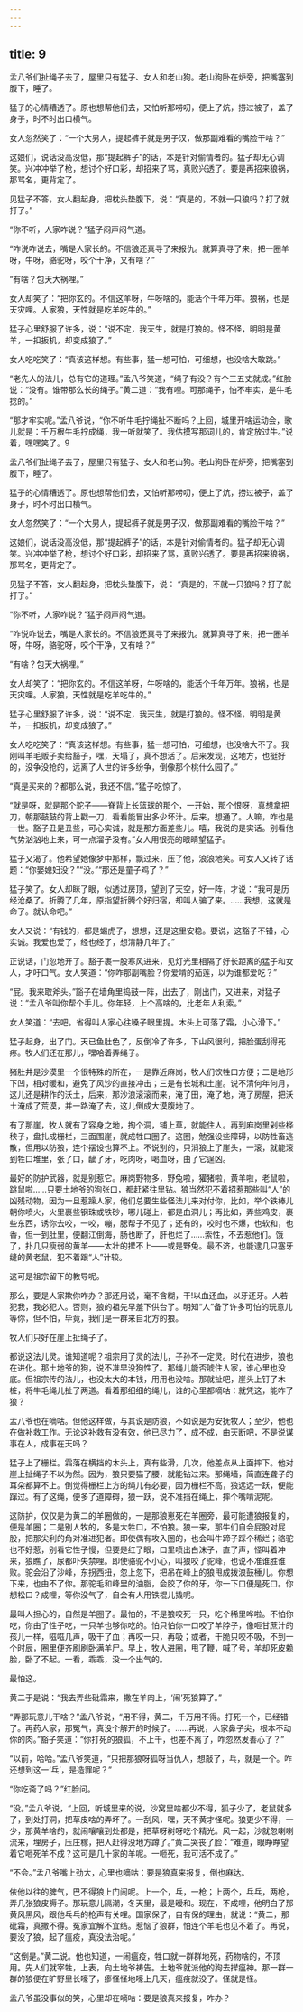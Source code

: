 ```yaml
---
---
---
```

title: 9
---



孟八爷们扯绳子去了，屋里只有猛子、女人和老山狗。老山狗卧在炉旁，把嘴塞到腹下，睡了。

猛子的心情糟透了。原也想帮他们去，又怕听那唠叨，便上了炕，捞过被子，盖了身子，时不时出口横气。

女人忽然笑了：“一个大男人，提起裤子就是男子汉，做那副难看的嘴脸干啥？”

这娘们，说话没高没低，那“提起裤子”的话，本是针对偷情者的。猛子却无心调笑。兴冲冲举了枪，想讨个好口彩，却招来了骂，真败兴透了。要是再招来狼祸，那骂名，更背定了。

见猛子不答，女人翻起身，把枕头垫腹下，说：“真是的，不就一只狼吗？打了就打了。”

“你不听，人家咋说？”猛子闷声闷气道。

“咋说咋说去，嘴是人家长的。不信狼还真寻了来报仇。就算真寻了来，把一圈羊呀，牛呀，骆驼呀，咬个干净，又有啥？”

“有啥？包天大祸哩。”

女人却笑了：“把你玄的。不信这羊呀，牛呀啥的，能活个千年万年。狼祸，也是天灾哩。人家狼，天性就是吃羊吃牛的。”

猛子心里舒服了许多，说：“说不定，我天生，就是打狼的。怪不怪，明明是黄羊，一扣扳机，却变成狼了。”

女人吃吃笑了：“真该这样想。有些事，猛一想可怕，可细想，也没啥大敢跳。”

“老先人的法儿，总有它的道理。”孟八爷笑道，“绳子有没？有个三五丈就成。”红脸说：“没有。谁带那么长的绳子。”黄二道：“我有哩。可那绳子，怕不牢实，是牛毛捻的。”

“那才牢实呢。”孟八爷说，“你不听牛毛拧绳扯不断吗？上回，城里开啥运动会，歌儿就是：千万根牛毛拧成绳，我一听就笑了。我估摸写那词儿的，肯定放过牛。”说着，嘿嘿笑了。9

孟八爷们扯绳子去了，屋里只有猛子、女人和老山狗。老山狗卧在炉旁，把嘴塞到腹下，睡了。

猛子的心情糟透了。原也想帮他们去，又怕听那唠叨，便上了炕，捞过被子，盖了身子，时不时出口横气。

女人忽然笑了：“一个大男人，提起裤子就是男子汉，做那副难看的嘴脸干啥？”

这娘们，说话没高没低，那“提起裤子”的话，本是针对偷情者的。猛子却无心调笑。兴冲冲举了枪，想讨个好口彩，却招来了骂，真败兴透了。要是再招来狼祸，那骂名，更背定了。

见猛子不答，女人翻起身，把枕头垫腹下，说： “真是的，不就一只狼吗？打了就打了。”

“你不听，人家咋说？”猛子闷声闷气道。

“咋说咋说去，嘴是人家长的。不信狼还真寻了来报仇。就算真寻了来，把一圈羊呀，牛呀，骆驼呀，咬个干净，又有啥？”

“有啥？包天大祸哩。”

女人却笑了：“把你玄的。不信这羊呀，牛呀啥的，能活个千年万年。狼祸，也是天灾哩。人家狼，天性就是吃羊吃牛的。”

猛子心里舒服了许多，说：“说不定，我天生，就是打狼的。怪不怪，明明是黄羊，一扣扳机，却变成狼了。”

女人吃吃笑了：“真该这样想。有些事，猛一想可怕，可细想，也没啥大不了。我刚叫羊毛贩子卖给豁子，嘿，天塌了，真不想活了。后来发现，这地方，也挺好的，没争没抢的，远离了人世的许多纷争，倒像那个桃什么园了。”

“真是买来的？都那么说，我还不信。”猛子吃惊了。

“就是呀，就是那个驼子——脊背上长篮球的那个，一开始，那个恨呀，真想拿把刀，朝那鼓鼓的背上戳一刀，看看能冒出多少坏汁。后来，想通了。人嘛，咋也是一世。豁子丑是丑些，可心实诚，就是那方面差些儿。嘻，我说的是实话。别看他气势汹汹地上来，可一点溜子没有。”女人用很亮的眼睛望猛子。

猛子又渴了。他希望她像梦中那样，飘过来，压了他，浪浪地笑。可女人又转了话题：“你娶媳妇没？”“没。”“那还是童子鸡了？”

猛子笑了。女人却眯了眼，似透过房顶，望到了天空，好一阵，才说：“我可是历经沧桑了。折腾了几年，原指望折腾个好归宿，却叫人骗了来。……我想，这就是命了。就认命吧。”

女人又说：“有钱的，都是蝎虎子，想想，还是这里安稳。要说，这豁子不错，心实诚。我爱也爱了，经也经了，想清静几年了。”

正说话，门忽地开了。豁子裹一股寒风进来，见灯光里相隔了好长距离的猛子和女人，才吁口气。女人笑道：“你咋那副嘴脸？你爱啃的茄莲，以为谁都爱吃？”

“屁。我来取斧头。”豁子在墙角里捣鼓一阵，出去了，刚出门，又进来，对猛子说：“孟八爷叫你帮个手儿。你年轻，上个高啥的，比老年人利索。”

女人笑道：“去吧。省得叫人家心往嗓子眼里提。木头上可落了霜，小心滑下。”

猛子起身，出了门。天已鱼肚色了，反倒冷了许多，下山风很利，把脸蛋刮得死疼。牧人们还在那儿，嘿哈着弄绳子。

猪肚井是沙漠里一个很特殊的所在，一是靠近麻岗，牧人们饮牲口方便；二是地形下凹，相对暖和，避免了风沙的直接冲击；三是有长城和土崖。说不清何年何月，这儿还是耕作的沃土，后来，那沙浪滚滚而来，淹了田，淹了地，淹了房屋，把沃土淹成了荒漠，并一路淹了去，这儿倒成大漠腹地了。

有了那崖，牧人就有了容身之地，掏个洞，铺上草，就能住人。再到麻岗里剁些桦秧子，盘扎成栅栏，三面围崖，就成牲口圈了。这圈，勉强设些障碍，以防牲畜逃散，但用以防狼，连个摆设也算不上。不说别的，只消狼上了崖头，一滚，就能滚到牲口堆里，张了口，龇了牙，吃肉呀，喝血呀，由了它逞凶。

最好的防护武器，就是别惹它。麻岗野物多，野兔啦，獾猪啦，黄羊啦，老鼠啦，跳鼠啦……只要土地爷的狗张口，都赶紧往里钻。狼当然犯不着招惹那些叫“人”的凶残动物，因为一旦惹躁人家，他们总要生些怪法儿来对付你，比如，举个铁棒儿朝你喷火，火里裹些钢珠或铁砂，哪儿碰上，都是血洞儿；再比如，弄些鸡皮，裹些东西，诱你去咬，一咬，嘣，腮帮子不见了；还有的，咬时也不爆，也软和，也香，但一到肚里，便翻江倒海，肠也断了，肝也烂了……索性，不去惹他们。饿了，扑几只瘦弱的黄羊——太壮的撵不上——或是野兔。最不济，也能逮几只塞牙缝的黄老鼠，犯不着跟“人”计较。

这可是祖宗留下的教导呢。

那么，要是人家欺你咋办？那还用说，毫不含糊，干!以血还血，以牙还牙。人若犯我，我必犯人。否则，狼的祖先早羞下供台了。明知“人”备了许多可怕的玩意儿等你，但不怕，毕竟，我们是一群来自北方的狼。

牧人们只好在崖上扯绳子了。

都说这法儿灵。谁知道呢？祖宗用了灵的法儿，子孙不一定灵。时代在进步，狼也在进化。那土地爷的狗，说不准早没狗性了。那绳儿能否唬住人家，谁心里也没底。但祖宗传的法儿，也没太大的本钱，用用也没啥。那就扯吧，崖头上钉了木桩，将牛毛绳儿扯了两道。看着那细细的绳儿，谁的心里都嘀咕：就凭这，能咋了狼？

孟八爷也在嘀咕。但他这样做，与其说是防狼，不如说是为安抚牧人；至少，他也在做补救工作。无论这补救有没有效，他已尽力了，成不成，由天断吧，不是说谋事在人，成事在天吗？

猛子上了栅栏。霜落在横挡的木头上，真有些滑，几次，他差点从上面摔下。他对崖上扯绳子不以为然。因为，狼只要猫了腰，就能钻过来。那绳墙，简直连聋子的耳朵都算不上。倒觉得栅栏上方的绳儿有必要，因为栅栏不高，狼远远一跃，便能蹿过。有了这绳，便多了道障碍，狼一跃，说不准挡在绳上，摔个嘴啃泥呢。

这防护，仅仅是为黄二的羊圈做的，一是那狼崽死在羊圈旁，最可能遭狼报复的，便是羊圈；二是别人牧的，多是大牲口，不怕狼。狼一来，那牛们自会屁股对屁股，把那尖利的角对准进犯者。即使偶有攻入圈的，也会叫牛蹄子踩个稀烂；骆驼也不好惹，别看它性子慢，但要是红了眼，口里喷出白沫子，直了声，怪叫着冲来，狼瞧了，尿都吓失禁哩。即使骆驼不小心，叫狼咬了驼峰，也说不准谁胜谁败。驼会沿了沙峰，东拐西扭，忽上忽下，把吊在峰上的狼甩成拨浪鼓棰儿。你想下来，也由不了你。那驼毛和峰里的油脂，会胶了你的牙，你一下口便是死口。你想松口？成哩，等你没气了，自会有人用铁棍儿撬呢。

最叫人担心的，自然是羊圈了。最怕的，不是狼咬死一只，吃个稀里哗啦。不怕你吃，你由了性子吃，一只羊也够你吃的。怕只怕你一口咬了羊脖子，像咂甘蔗汁的孩儿一样，嗞嗞几声，吸干了血；再咬一只，再吸；或者，干脆只咬不吸，不到一个时辰，圈里便齐刷刷卧满羊尸。早上，牧人进圈，甩了鞭，喊了号，羊却死皮赖脸，卧了不起。一看，乖乖，没一个出气的。

最怕这。

黄二于是说：“我去弄些砒霜来，撒在羊肉上，‘闹’死狼算了。”

“弄那玩意儿干啥？”孟八爷说，“用不得，黄二，千万用不得。打死一个，已经错了。再药人家，那冤气，真没个解开的时候了。……再说，人家鼻子尖，根本不动你的肉。”豁子笑道：“你打死的狼狐，不上千，也差不离了，咋忽然发善心了？”

“以前，哈哈。”孟八爷笑道，“只把那狼呀狐呀当仇人，想敲了，乓，就是一个。咋还想到这一‘乓’，是造罪呢？”

“你吃斋了吗？”红脸问。

“没。”孟八爷说，“上回，听城里来的说，沙窝里啥都少不得，狐子少了，老鼠就多了，到处打洞，把草皮啥的弄坏了。一刮风，嘿，天不黄才怪呢。狼更少不得，一少，那黄羊啥的，就闹嚷嚷到处都是，把草呀树呀吃个精光。风一起，沙就忽喇喇流来，埋房子，压庄稼，把人赶得没地方蹲了。”黄二哭丧了脸：“难道，眼睁睁望着它咂死羊不成？这可是几十家的羊呢。一咂死，我可活不成了。”

“不会。”孟八爷嘴上劲大，心里也嘀咕：要是狼真来报复，倒也麻达。

依他以往的脾气，巴不得狼上门闹呢。上一个，乓，一枪；上两个，乓乓，两枪，弄几张狼皮褥子。那玩意儿隔潮，冬天里，最是暧和。现在，不成哩，他明白了那黄风黑风，跟他乓乓的枪声有关哩。国家保了，自有保的理由，就说：“黄二，那砒霜，真撒不得。冤家宜解不宜结。惹恼了狼群，怕连个羊毛也见不着了。再说，要没了狼，起了瘟疫，真没法治呢。”

“这倒是。”黄二说。他也知道，一闹瘟疫，牲口就一群群地死，药物啥的，不顶用。先人们就宰牲，上表，向土地爷祷告。土地爷就派他的狗去撵瘟神。那一群一群的狼便在旷野里长嚎了，瘆怪怪地嚎上几天，瘟疫就没了。怪就是怪。

孟八爷虽没事似的笑，心里却在嘀咕：要是狼真来报复，咋办？